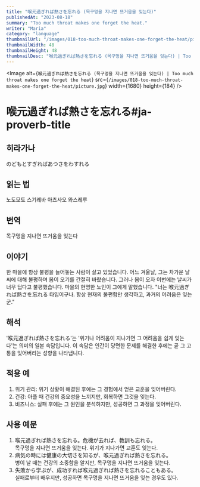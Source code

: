 ```yaml
---
title: "喉元過ぎれば熱さを忘れる (목구멍을 지나면 뜨거움을 잊는다)"
publishedAt: "2023-08-18"
summary: "Too much throat makes one forget the heat."
writer: "Maria"
category: "language"
thumbnailUrl: "/images/018-too-much-throat-makes-one-forget-the-heat/picture.jpg"
thumbnailWidth: 48
thumbnailHeight: 48
thumbnailDesc: "喉元過ぎれば熱さを忘れる (목구멍을 지나면 뜨거움을 잊는다) | Too much throat makes one forget the heat"
---
```


<Image
  alt={`喉元過ぎれば熱さを忘れる (목구멍을 지나면 뜨거움을 잊는다) | Too much throat makes one forget the heat`}
  src={`/images/018-too-much-throat-makes-one-forget-the-heat/picture.jpg`}
  width={1680}
  height={184}
/>

# 喉元過ぎれば熱さを忘れる#ja-proverb-title

## 히라가나

のどもとすぎればあつさをわすれる

## 읽는 법

노도모토 스기레바 아츠사오 와스레루

## 번역

목구멍을 지나면 뜨거움을 잊는다

## 이야기

한 마을에 항상 불평을 늘어놓는 사람이 살고 있었습니다. 어느 겨울날, 그는 차가운 날씨에 대해 불평하며 봄이 오기를 간절히 바랐습니다. 그러나 봄이 오자 이번에는 날씨가 너무 덥다고 불평했습니다. 마을의 현명한 노인이 그에게 말했습니다. "너는 喉元過ぎれば熱さを忘れる 타입이구나. 항상 현재의 불편함만 생각하고, 과거의 어려움은 잊는군."

## 해석

'喉元過ぎれば熱さを忘れる'는 '위기나 어려움이 지나가면 그 어려움을 쉽게 잊는다'는 의미의 일본 속담입니다. 이 속담은 인간이 당면한 문제를 해결한 후에는 곧 그 고통을 잊어버리는 성향을 나타냅니다.

## 적용 예

1. 위기 관리: 위기 상황이 해결된 후에는 그 경험에서 얻은 교훈을 잊어버린다.
2. 건강: 아플 때 건강의 중요성을 느끼지만, 회복하면 그것을 잊는다.
3. 비즈니스: 실패 후에는 그 원인을 분석하지만, 성공하면 그 과정을 잊어버린다.

## 사용 예문

1. 喉元過ぎれば熱さを忘れる。危機が去れば、教訓も忘れる。<br /> 목구멍을 지나면 뜨거움을 잊는다. 위기가 지나가면 교훈도 잊는다.
2. 病気の時には健康の大切さを知るが、喉元過ぎれば熱さを忘れる。<br /> 병이 날 때는 건강의 소중함을 알지만, 목구멍을 지나면 뜨거움을 잊는다.
3. 失敗から学ぶが、成功すれば喉元過ぎれば熱さを忘れることもある。<br /> 실패로부터 배우지만, 성공하면 목구멍을 지나면 뜨거움을 잊는 경우도 있다.
